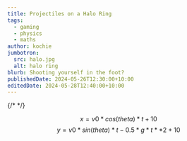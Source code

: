```yaml
---
title: Projectiles on a Halo Ring
tags:
  - gaming
  - physics
  - maths
author: kochie
jumbotron:
  src: halo.jpg
  alt: halo ring
blurb: Shooting yourself in the foot?
publishedDate: 2024-05-26T12:30:00+10:00
editedDate: 2024-05-28T12:40:00+10:00
---
```


<link
  rel="stylesheet"
  href="https://cdn.jsdelivr.net/npm/katex@0.13.11/dist/katex.min.css"
  integrity="sha384-Um5gpz1odJg5Z4HAmzPtgZKdTBHZdw8S29IecapCSB31ligYPhHQZMIlWLYQGVoc"
  crossOrigin="anonymous"
/>

{/* <HaloProjectile /> */}
<FlatProjectile />

$$
x = v0 * cos(theta) * t + 10
$$
$$
y = v0 * sin(theta) * t - 0.5 * g * t ** 2 + 10
$$

<SpinningRing />

